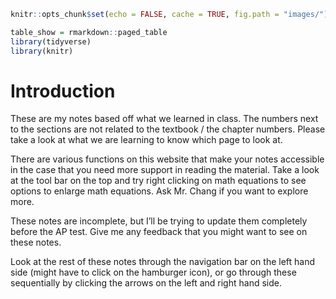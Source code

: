 ```r
knitr::opts_chunk$set(echo = FALSE, cache = TRUE, fig.path = "images/")
```

```r
table_show = rmarkdown::paged_table
library(tidyverse)
library(knitr)
```

# Introduction

These are my notes based off what we learned in class. The numbers next to the sections are not related to the textbook / the chapter numbers. Please take a look at what we are learning to know which page to look at. 

There are various functions on this website that make your notes accessible in the case that you need more support in reading the material. Take a look at the tool bar on the top and try right clicking on math equations to see options to enlarge math equations. Ask Mr. Chang if you want to explore more.

These notes are incomplete, but I'll be trying to update them completely before the AP test. Give me any feedback that you might want to see on these notes.

Look at the rest of these notes through the navigation bar on the left hand side (might have to click on the hamburger icon), or go through these sequentially by clicking the arrows on the left and right hand side.
